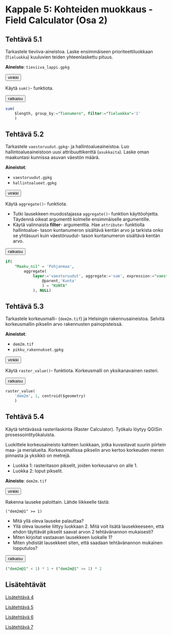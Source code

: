 # Kappale 5: Kohteiden muokkaus - Field Calculator (Osa 2)

## Tehtävä 5.1

Tarkastele tieviiva-aineistoa. Laske ensimmäiseen prioriteettiluokkaan (```Tieluokka```) kuuluvien teiden yhteenlaskettu pituus.

**Aineisto**: ```tieviiva_lappi.gpkg```

<button onclick="toggleAnswer(this)" class="btn answer_btn">vinkki</button>

::: hidden-box
Käytä ```sum()```- funktiota.
:::

<button onclick="toggleAnswer(this)" class="btn answer_btn">ratkaisu</button>

::: hidden-box
::: code-box
``` sql
sum(
	$length, group_by:="Tienumero", filter:="Tieluokka"='1'
	)
```
:::
:::

## Tehtävä 5.2

Tarkastele ```vaestoruudut.gpkg```- ja hallintoalueaineistoa. Luo hallintoalueaineistoon uusi attribuuttikenttä (```asukkaita```). Laske oman maakuntasi kunnissa asuvan väestön määrä.

**Aineistot**: 

- ```vaestoruudut.gpkg```
- ```hallintoalueet.gpkg```

<button onclick="toggleAnswer(this)" class="btn answer_btn">vinkki</button>

::: hidden-box
Käytä ```aggregate()```- funktiota.

- Tutki lausekkeen muodostajassa ```aggregate()```- funktion käyttöohjetta. Täydennä oikeat argumentit kolmelle ensimmäiselle argumentille.
- Käytä valinnaista **filter**- argumenttia. Hae ```attribute```- funktiolla hallintoalue- tason kuntanumeron sisältävä kentän arvo ja tarkista onko se yhtäsuuri kuin väestöruudut- tason kuntanumeron sisältävä kentän arvo.
:::

<button onclick="toggleAnswer(this)" class="btn answer_btn">ratkaisu</button>

::: hidden-box
::: code-box
``` sql
if(
	"Maaku_ni1" = 'Pohjanmaa', 
		aggregate(
			layer:='vaestoruudut', aggregate:='sum', expression:="vaesto", filter:=attribute(
				@parent,'Kunta'
				) = "KUNTA"
			), NULL)
```
:::
:::

## Tehtävä 5.3

Tarkastele korkeusmalli- (```dem2m.tif```) ja Helsingin rakennusaineistoa. Selvitä korkeusmallin pikselin arvo rakennusten painopisteissä.

**Aineistot**: 

- ```dem2m.tif```
- ```pikku_rakennukset.gpkg```

<button onclick="toggleAnswer(this)" class="btn answer_btn">vinkki</button>

::: hidden-box
Käytä ```raster_value()```- funktiota. Korkeusmalli on yksikanavainen rasteri.
:::

<button onclick="toggleAnswer(this)" class="btn answer_btn">ratkaisu</button>

::: hidden-box
::: code-box
``` sql
raster_value(
	'dem2m', 1, centroid($geometry)
	)
```
:::
:::

## Tehtävä 5.4

Käytä tehtävässä rasterilaskinta (Raster Calculator). Työkalu löytyy QGISin prosessointityökaluista.

Luokittele korkeusaineisto kahteen luokkaan, jotka kuvastavat suurin piirtein maa- ja merialueita. Korkeusmallissa pikselin arvo kertoo korkeuden meren pinnasta ja yksikkö on metrejä.

- Luokka 1: rasteritason pikselit, joiden korkeusarvo on alle 1.
- Luokka 2: loput pikselit.

**Aineisto**: ```dem2m.tif```

<button onclick="toggleAnswer(this)" class="btn answer_btn">vinkki</button>

::: hidden-box
Rakenna lauseke paloittain. Lähde liikkeelle tästä:

```("dem2m@1" >= 1)```

- Mitä yllä oleva lauseke palauttaa?
- Yllä oleva lauseke liittyy luokkaan 2. Mitä voit lisätä lausekkeeseen, että ehdon täyttävät pikselit saavat arvon 2 tehtävänannon mukaisesti?
- Miten kirjoitat vastaavan lausekkeen luokalle 1?
- Miten yhdistät lausekkeet siten, että saadaan tehtävänannon mukainen lopputulos?
:::

<button onclick="toggleAnswer(this)" class="btn answer_btn">ratkaisu</button>

::: hidden-box
::: code-box
``` sql
("dem2m@1" < 1) * 1 + ("dem2m@1" >= 1) * 2
```
:::
:::

## Lisätehtävät

[Lisätehtävä 4](15_kappale_15.html#lisätehtävä-4)

[Lisätehtävä 5](15_kappale_15.html#lisätehtävä-5)

[Lisätehtävä 6](15_kappale_15.html#lisätehtävä-6)

[Lisätehtävä 7](15_kappale_15.html#lisätehtävä-7)